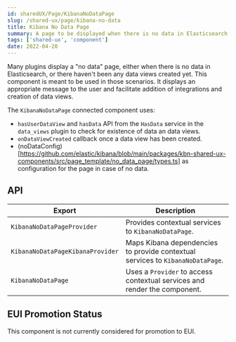 ```yaml
---
id: sharedUX/Page/KibanaNoDataPage
slug: /shared-ux/page/kibana-no-data
title: Kibana No Data Page
summary: A page to be displayed when there is no data in Elasticsearch, or no data views.
tags: ['shared-ux', 'component']
date: 2022-04-20
---
```


Many plugins display a "no data" page, either when there is no data in Elasticsearch, or there haven't been any data views created yet.  This component is meant
to be used in those scenarios.  It displays an appropriate message to the user and facilitate addition of integrations and creation of data views. 

The `KibanaNoDataPage` connected component uses:

- `hasUserDataView` and `hasData` API from the `HasData` service in the `data_views` plugin to check for existence of data an data views.
- `onDataViewCreated` callback once a data view has been created.
- (noDataConfig)[https://github.com/elastic/kibana/blob/main/packages/kbn-shared-ux-components/src/page_template/no_data_page/types.ts] as configuration for the page in case of no data.

## API

| Export | Description |
|---|---|
| `KibanaNoDataPageProvider` | Provides contextual services to `KibanaNoDataPage`. |
| `KibanaNoDataPageKibanaProvider` | Maps Kibana dependencies to provide contextual services to `KibanaNoDataPage`. |
| `KibanaNoDataPage` | Uses a `Provider` to access contextual services and render the component. |

## EUI Promotion Status

This component is not currently considered for promotion to EUI.
